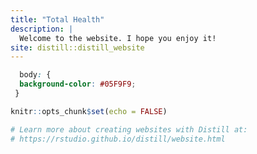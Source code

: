```yaml
---
title: "Total Health"
description: |
  Welcome to the website. I hope you enjoy it!
site: distill::distill_website
---
```


```css
  body: {
  background-color: #05F9F9;
 }
```


```r
knitr::opts_chunk$set(echo = FALSE)

# Learn more about creating websites with Distill at:
# https://rstudio.github.io/distill/website.html

```

